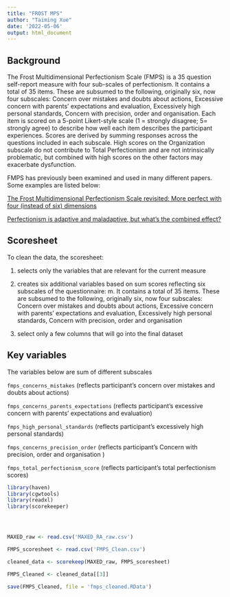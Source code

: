 ---
title: "FROST MPS"
author: "Taiming Xue"
date: '2022-05-06'
output: html_document
---

## Background

The Frost Multidimensional Perfectionism Scale (FMPS) is a 35 question self-report measure with four sub-scales of perfectionism. It contains a total of 35 items. These are subsumed to the following, originally six, now four subscales: Concern over mistakes and doubts about actions, Excessive concern with parents’ expectations and evaluation, Excessively high personal standards, Concern with precision, order and organisation. Each item is scored on a 5-point Likert-style scale (1 = strongly disagree; 5= strongly agree) to describe how well each item describes the participant experiences. Scores are derived by summing responses across the questions included in each subscale. High scores on the Organization subscale do not contribute to Total Perfectionism and are not intrinsically problematic, but combined with high scores on the other factors may exacerbate dysfunction. 

FMPS has previously been examined and used in many different papers. Some examples are listed below:

[The Frost Multidimensional Perfectionism Scale revisited: More perfect with four (instead of six) dimensions](https://doi.org/10.1016/S0191-8869(97)00207-9)

[Perfectionism is adaptive and maladaptive, but what's the combined effect?](https://doi.org/10.1016/j.paid.2020.109846)

## Scoresheet

To clean the data, the scoresheet:

1) selects only the variables that are relevant for the current measure

2) creates six additional variables based on sum scores reflecting six subscales of the questionnaire: m. It contains a total of 35 items. These are subsumed to the following, originally six, now four subscales: Concern over mistakes and doubts about actions, Excessive concern with parents’ expectations and evaluation, Excessively high personal standards, Concern with precision, order and organisation 

3) select only a few columns that will go into the final dataset

## Key variables
The variables below are sum of different subscales

`fmps_concerns_mistakes` (reflects participant's concern over mistakes and doubts about actions)

`fmps_concerns_parents_expectations` (reflects participant's excessive concern with parents’ expectations and evaluation)

`fmps_high_personal_standards` (reflects participant's excessively high personal standards)

`fmps_concerns_precision_order` (reflects participant's Concern with precision, order and organisation )

`fmps_total_perfectionism_score` (reflects participant's total perfectionism scores)



```{r, echo=FALSE}
library(haven)
library(cgwtools)
library(readxl)
library(scorekeeper)




MAXED_raw <- read.csv('MAXED_RA_raw.csv')

FMPS_scoresheet <- read.csv('FMPS_Clean.csv')

cleaned_data <- scorekeep(MAXED_raw, FMPS_scoresheet)

FMPS_Cleaned <- cleaned_data[[3]]

save(FMPS_Cleaned, file = 'fmps_cleaned.RData')
```